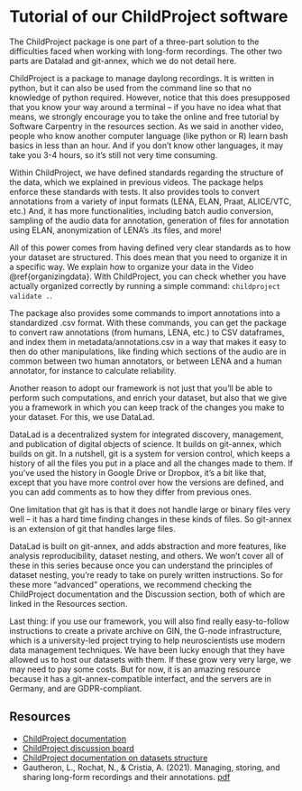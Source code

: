 # Tutorial of our ChildProject software {#childproject}

The ChildProject package is one part of a three-part solution to the difficulties faced when working with long-form recordings. The other two parts are Datalad and git-annex, which we do not detail here.

ChildProject is a package to manage daylong recordings. It is written in python, but it can also be used from the command line so that no knowledge of python required. However, notice that this does presupposed that you know your way around a terminal -- if you have no idea what that means, we strongly encourage you to take the online and free tutorial by Software Carpentry in the resources section. As we said in another video,  people who know another computer language (like python or R) learn bash basics in less than an hour. And if you don't know other languages, it may take you 3-4 hours, so it's still not very time consuming.

Within ChildProject, we have defined standards regarding the structure of the data, which we explained in previous videos. The package helps enforce these standards with tests. It also provides tools to convert annotations from a variety of input formats (LENA, ELAN, Praat, ALICE/VTC, etc.) And, it has more functionalities, including batch audio conversion, sampling of the audio data for annotation, generation of files for annotation using ELAN, anonymization of LENA's .its files, and more!


All of this power comes from having defined very clear standards as to how your dataset are structured. This does mean that you need to organize it in a specific way. We explain how to organize your data in the Video \@ref{organizingdata}. With ChildProject, you can check whether you have actually organized correctly by running a simple command: `childproject validate .`.

The package also provides some commands to import annotations into a standardized .csv format. With these commands, you can get the package to convert raw annotations (from humans,  LENA, etc.) to CSV dataframes, and index them in metadata/annotations.csv in a way that makes it easy to then do other manipulations, like finding which sections of the audio are in common between two human annotators, or between LENA and a human annotator, for instance to calculate reliability.

Another reason to adopt our framework is not just that you'll be able to perform such computations, and enrich your dataset, but also that we give you a framework in which you can keep track of the changes you make to your dataset. For this, we use DataLad.

DataLad is a decentralized system for integrated discovery, management, and publication of digital objects of science. It builds on git-annex, which builds on git. In a nutshell, git is a system for version control, which keeps a history of all the files you put in a place and all the changes made to them. If you've used the history in Google Drive or Dropbox, it's a bit like that, except that you have more control over how the versions are defined, and you can add comments as to how they differ from previous ones.

One limitation that git has is that it does not handle large or binary files very well -- it has a hard time finding changes in these kinds of files. So git-annex is an extension of git that handles large files.

DataLad is built on git-annex, and adds abstraction and more features, like analysis reproducibility, dataset nesting, and others. We won't cover all of these in this series because once you can understand the principles of dataset nesting, you're ready to take on purely written instructions. So for these more "advanced" operations, we recommend checking the ChildProject documentation and the Discussion section, both of which are linked in the Resources section. 

Last thing: if you use our framework, you will also find really easy-to-follow instructions to create a private archive on GIN, the G-node infrastructure, which is a university-led project trying to help neuroscientists use modern data management techniques. We have been lucky enough that they have allowed us to host our datasets with them. If these grow very very large, we may need to pay some costs. But for now, it is an amazing resource because it has a git-annex-compatible interfact, and the servers are in Germany, and are GDPR-compliant.



## Resources

- [ChildProject documentation](https://childproject.readthedocs.io)
- [ChildProject discussion board](https://github.com/LAAC-LSCP/ChildProject/discussions)
- [ChildProject documentation on datasets structure](https://childproject.readthedocs.io/en/latest/format.html)
- Gautheron, L., Rochat, N., & Cristia, A. (2021). Managing, storing, and sharing long-form recordings and their annotations. [pdf](https://psyarxiv.com/w8trm/download?format=pdf)
